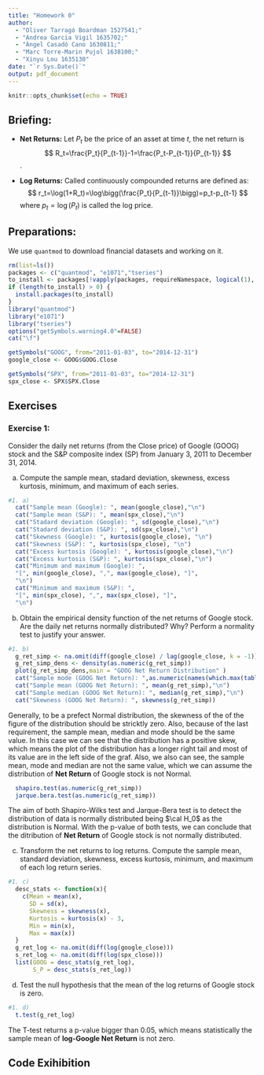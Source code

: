 ---
title: "Homework 0"
author: 
  - "Oliver Tarragó Boardman 1527541;"
  - "Andrea Garcia Vigil 1635702;"
  - "Àngel Casadó Cano 1630811;"
  - "Marc Torre-Marin Pujol 1638100;"
  - "Xinyu Lou 1635130"
date: "`r Sys.Date()`"
output: pdf_document
---

```{r setup, include=FALSE}
knitr::opts_chunk$set(echo = TRUE)
```

## Briefing:

- **Net Returns:** Let $P_t$ be the price of an asset at time $t$, the net return is $$
R_t=\frac{P_t}{P_{t-1}}-1=\frac{P_t-P_{t-1}}{P_{t-1}}
$$.

- **Log Returns:** Called continuously compounded returns are defined as:$$
r_t=\log(1+R_t)=\log\bigg(\frac{P_t}{P_{t-1}}\bigg)=p_t-p_{t-1}
$$
where $p_t=\log(P_t)$ is called the log price.

## Preparations:

We use `quantmod` to download financial datasets and working on it.
```{r setting, results='hide', message=FALSE, warning=FALSE}
rm(list=ls())
packages <- c("quantmod", "e1071","tseries")
to_install <- packages[!vapply(packages, requireNamespace, logical(1), quietly = TRUE)]
if (length(to_install) > 0) {
  install.packages(to_install)
}
library("quantmod")
library("e1071")
library("tseries")
options("getSymbols.warning4.0"=FALSE)
cat("\f")

getSymbols("GOOG", from="2011-01-03", to="2014-12-31")
google_close <- GOOG$GOOG.Close

getSymbols("SPX", from="2011-01-03", to="2014-12-31")
spx_close <- SPX$SPX.Close
```

## Exercises

### Exercise 1:

Consider the daily net returns (from the Close price) of Google (GOOG) stock and the S&P composite index (SP) from January 3, 2011 to December 31, 2014. 

a) Compute the sample mean, stadard deviation, skewness, excess kurtosis, minimum, and maximum of each series.
```{r 1a, echo=FALSE}
#1. a)
  cat("Sample mean (Google): ", mean(google_close),"\n")
  cat("Sample mean (S&P): ", mean(spx_close),"\n")
  cat("Stadard deviation (Google): ", sd(google_close),"\n")
  cat("Stadard deviation (S&P): ", sd(spx_close),"\n")
  cat("Skewness (Google): ", kurtosis(google_close), "\n")
  cat("Skewness (S&P): ", kurtosis(spx_close), "\n")
  cat("Excess kurtosis (Google): ", kurtosis(google_close),"\n")
  cat("Excess kurtosis (S&P): ", kurtosis(spx_close),"\n")
  cat("Minimum and maximum (Google): ", 
  "[", min(google_close), ",", max(google_close), "]",
  "\n")
  cat("Minimum and maximum (S&P): ", 
  "[", min(spx_close), ",", max(spx_close), "]",
  "\n")
```
b) Obtain the empirical density function of the net returns of Google stock. Are the daily net returns normally distributed? Why? Perform a normality test to justify your answer.
```{r 1b.1, echo=FALSE}
#1. b)
  g_ret_simp <- na.omit(diff(google_close) / lag(google_close, k = -1))
  g_ret_simp_dens <- density(as.numeric(g_ret_simp))
  plot(g_ret_simp_dens,main = "GOOG Net Return Distribution" )
  cat("Sample mode (GOOG Net Return): ",as.numeric(names(which.max(table(g_ret_simp)))),"\n")
  cat("Sample mean (GOOG Net Return): ", mean(g_ret_simp),"\n")
  cat("Sample median (GOOG Net Return): ", median(g_ret_simp),"\n")
  cat("Skewness (GOOG Net Return): ", skewness(g_ret_simp))
```
  Generally, to be a prefect Normal distribution, the skewness of the of the figure of the distribution should be stricktly zero. Also, because of the last requirement, the sample mean, median and mode should be the same value. In this case we can see that the distribution has a positive skew, which means the plot of the distribution has a longer right tail and most of its value are in the left side of the graf. Also, we also can see, the sample mean, mode and median are not the same value, which we can assume the distribution of **Net Return** of Google stock is not Normal. 
```{r 1b.2, echo = FALSE}
  shapiro.test(as.numeric(g_ret_simp))
  jarque.bera.test(as.numeric(g_ret_simp))
```
  The aim of both Shapiro-Wilks test and Jarque-Bera test is to detect the distribution of data is normally distributed being $\cal H_0$ as the distribution is Normal. With the p-value of both tests, we can conclude that the ditribution of **Net Return** of Google stock is not normally distributed. 

c) Transform the net returns to log returns. Compute the sample mean, standard deviation, skewness, excess kurtosis, minimum, and maximum of each log return series.
```{r 1c, echo=FALSE}
#1. c) 
  desc_stats <- function(x){
    c(Mean = mean(x),
      SD = sd(x),
      Skewness = skewness(x),
      Kurtosis = kurtosis(x) - 3,
      Min = min(x),
      Max = max(x))
  }
  g_ret_log <- na.omit(diff(log(google_close)))
  s_ret_log <- na.omit(diff(log(spx_close)))
  list(GOOG = desc_stats(g_ret_log),
       S_P = desc_stats(s_ret_log))
```

d) Test the null hypothesis that the mean of the log returns of Google stock is zero.
```{r 1d, echo=FALSE, warning=FALSE}
#1. d)
  t.test(g_ret_log)
```
The T-test returns a p-value bigger than 0.05, which means statistically the sample mean of **log-Google Net Return** is not zero.

\newpage
## Code Exihibition
```{r ref.label=c("1a","1b.1","1b.2","1c","1d"),echo=TRUE,eval=FALSE}
```
